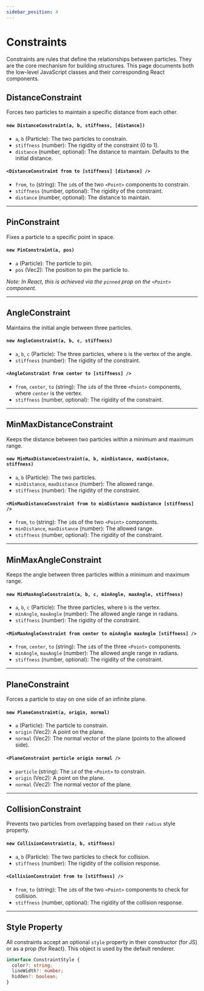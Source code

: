 ```yaml
---
sidebar_position: 4
---
```


# Constraints

Constraints are rules that define the relationships between particles. They are the core mechanism for building structures. This page documents both the low-level JavaScript classes and their corresponding React components.



## DistanceConstraint

Forces two particles to maintain a specific distance from each other.

<Tabs groupId="lang">
<TabItem value="js" label="JS Class">

#### `new DistanceConstraint(a, b, stiffness, [distance])`
- `a`, `b` (Particle): The two particles to constrain.
- `stiffness` (number): The rigidity of the constraint (0 to 1).
- `distance` (number, optional): The distance to maintain. Defaults to the initial distance.

</TabItem>
<TabItem value="react" label="React Component">

#### `<DistanceConstraint from to [stiffness] [distance] />`
- `from`, `to` (string): The `id`s of the two `<Point>` components to constrain.
- `stiffness` (number, optional): The rigidity of the constraint.
- `distance` (number, optional): The distance to maintain.

</TabItem>
</Tabs>

---

## PinConstraint

Fixes a particle to a specific point in space.

<Tabs groupId="lang">
<TabItem value="js" label="JS Class">

#### `new PinConstraint(a, pos)`
- `a` (Particle): The particle to pin.
- `pos` (Vec2): The position to pin the particle to.

*Note: In React, this is achieved via the `pinned` prop on the `<Point>` component.*

</TabItem>
</Tabs>

---

## AngleConstraint

Maintains the initial angle between three particles.

<Tabs groupId="lang">
<TabItem value="js" label="JS Class">

#### `new AngleConstraint(a, b, c, stiffness)`
- `a`, `b`, `c` (Particle): The three particles, where `b` is the vertex of the angle.
- `stiffness` (number): The rigidity of the constraint.

</TabItem>
<TabItem value="react" label="React Component">

#### `<AngleConstraint from center to [stiffness] />`
- `from`, `center`, `to` (string): The `id`s of the three `<Point>` components, where `center` is the vertex.
- `stiffness` (number, optional): The rigidity of the constraint.

</TabItem>
</Tabs>

---

## MinMaxDistanceConstraint

Keeps the distance between two particles within a minimum and maximum range.

<Tabs groupId="lang">
<TabItem value="js" label="JS Class">

#### `new MinMaxDistanceConstraint(a, b, minDistance, maxDistance, stiffness)`
- `a`, `b` (Particle): The two particles.
- `minDistance`, `maxDistance` (number): The allowed range.
- `stiffness` (number): The rigidity of the constraint.

</TabItem>
<TabItem value="react" label="React Component">

#### `<MinMaxDistanceConstraint from to minDistance maxDistance [stiffness] />`
- `from`, `to` (string): The `id`s of the two `<Point>` components.
- `minDistance`, `maxDistance` (number): The allowed range.
- `stiffness` (number, optional): The rigidity of the constraint.

</TabItem>
</Tabs>

---

## MinMaxAngleConstraint

Keeps the angle between three particles within a minimum and maximum range.

<Tabs groupId="lang">
<TabItem value="js" label="JS Class">

#### `new MinMaxAngleConstraint(a, b, c, minAngle, maxAngle, stiffness)`
- `a`, `b`, `c` (Particle): The three particles, where `b` is the vertex.
- `minAngle`, `maxAngle` (number): The allowed angle range in radians.
- `stiffness` (number): The rigidity of the constraint.

</TabItem>
<TabItem value="react" label="React Component">

#### `<MinMaxAngleConstraint from center to minAngle maxAngle [stiffness] />`
- `from`, `center`, `to` (string): The `id`s of the three `<Point>` components.
- `minAngle`, `maxAngle` (number): The allowed angle range in radians.
- `stiffness` (number, optional): The rigidity of the constraint.

</TabItem>
</Tabs>

---

## PlaneConstraint

Forces a particle to stay on one side of an infinite plane.

<Tabs groupId="lang">
<TabItem value="js" label="JS Class">

#### `new PlaneConstraint(a, origin, normal)`
- `a` (Particle): The particle to constrain.
- `origin` (Vec2): A point on the plane.
- `normal` (Vec2): The normal vector of the plane (points to the allowed side).

</TabItem>
<TabItem value="react" label="React Component">

#### `<PlaneConstraint particle origin normal />`
- `particle` (string): The `id` of the `<Point>` to constrain.
- `origin` (Vec2): A point on the plane.
- `normal` (Vec2): The normal vector of the plane.

</TabItem>
</Tabs>

---

## CollisionConstraint

Prevents two particles from overlapping based on their `radius` style property.

<Tabs groupId="lang">
<TabItem value="js" label="JS Class">

#### `new CollisionConstraint(a, b, stiffness)`
- `a`, `b` (Particle): The two particles to check for collision.
- `stiffness` (number): The rigidity of the collision response.

</TabItem>
<TabItem value="react" label="React Component">

#### `<CollisionConstraint from to [stiffness] />`
- `from`, `to` (string): The `id`s of the two `<Point>` components to check for collision.
- `stiffness` (number, optional): The rigidity of the collision response.

</TabItem>
</Tabs>

---

## Style Property

All constraints accept an optional `style` property in their constructor (for JS) or as a prop (for React). This object is used by the default renderer.

```typescript
interface ConstraintStyle {
  color?: string;
  lineWidth?: number;
  hidden?: boolean;
}
```
